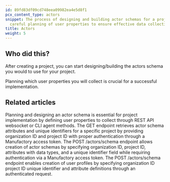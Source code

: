 ```yaml
---
id: 89fd83df09cd748eea09982ea4e5d8f1
pcx_content_type: actors
snippet: The process of designing and building actor schemas for a project requires
  careful planning of user properties to ensure effective data collection and implementation.
title: Actors
weight: 5
---
```


## Who did this?

After creating a project, you can start designing/building the actors schema you would to use for your project.

Planning which user properties you will collect is crucial for a successful implementation.



<PageTree />


## Related articles
<CardGrid>
<LinkTitleCard header="<b>Manufactory > Actors</b>" href="/products/manufactory/actors/" > Planning and designing an actor schema is essential for project implementation by defining user properties to collect through REST API websocket or CLI agent methods. </LinkTitleCard>
<LinkTitleCard header="<b>Actors > Get actors schema</b>" href="/products/manufactory/actors/get_schema/" > The GET endpoint retrieves actor schema attributes and unique identifiers for a specific project by providing organization ID and project ID with proper authentication through a Manufactory access token. </LinkTitleCard>
<LinkTitleCard header="<b>Actors > Create actors schema</b>" href="/products/manufactory/actors/create_schema/" > The POST /actors/schema endpoint allows creation of actor schemas by specifying organization ID, project ID, attributes with data types, and a unique identifier field while requiring authentication via a Manufactory access token. </LinkTitleCard>
<LinkTitleCard header="<b>Actors > Create actors schema</b>" href="/products/manufactory/actors/create_schema/" > The POST /actors/schema endpoint enables creation of user profiles by specifying organization ID project ID unique identifier and attribute definitions through an authenticated request. </LinkTitleCard>
</CardGrid>